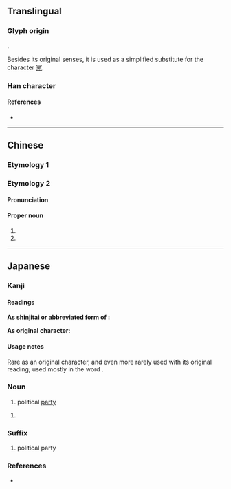 {{also|黨}}
{{character info/new}}
==Translingual==
{{ja-forms|党|党|党/[[黨]]}}

===Glyph origin===
{{Han etym}}
{{Han compound|尚|儿|c1=p|c2=s|t2=human|ls=psc}}.

Besides its original senses, it is used as a simplified substitute for the character [[黨]].

===Han character===
{{Han char|rn=10|rad=儿|as=08|sn=10|four=90216|canj=FBRHU|ids=⿳龸兄,⿱尚儿}}

====References====
* {{Han ref|kx=0125.180|dkj=01381|dj=0265.230|hdz=10273.110|uh=515A|ud=20826|bh=D0DE|bd=53470}}

----

==Chinese==

===Etymology 1===
{{zh-see|黨|sv}}

===Etymology 2===
{{zh-forms}}

====Pronunciation====
{{zh-pron
|m=dǎng
|c=dong2
|mn=tóng
|cat=pn
}}

====Proper noun====
{{zh-proper noun}}

# {{surname|lang=zh}}
# {{zh-only used in|党項/党项}}

----

==Japanese==
{{ja-kanji forms|党|黨}}

===Kanji===
{{ja-kanji|grade=6|rs=儿08|kyu=黨}}

====Readings====
'''As shinjitai or abbreviated form of {{lang|ja|黨}}:'''
{{ja-readings
|goon=とう<たう
|kanon=とう<たう
|kun=なかま-<なかま-, むら-<むら-
}}

'''As original character:'''
{{ja-readings
|goon=とう<たう
|kanon=とう<たう
}}

====Usage notes====
Rare as an original character, and even more rarely used with its original reading; used mostly in the word {{ja-r|党項|タングート|Tangut}}.

{{ja-kanjitab|とう|yomi=o}}

===Noun===
{{ja-noun|とう|kyu=黨}}

# political [[party]]

{{ja-noun|たむら|kyu=黨}}

# {{alternative form of|屯|lang=ja}}

===Suffix===
{{ja-pos|suffix|とう|kyu=黨}}

# political party

===References===
* {{R:DKJ}}
